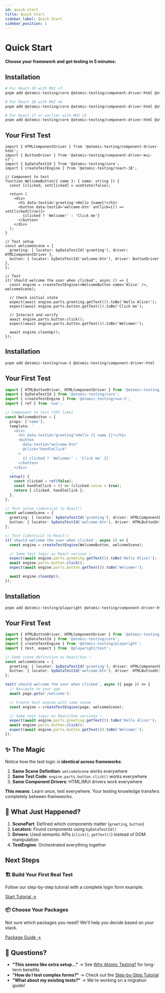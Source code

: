 ```yaml
---
id: quick-start
title: Quick Start
sidebar_label: Quick Start
sidebar_position: 1
---
```



# Quick Start

**Choose your framework and get testing in 5 minutes:**

<Tabs>
<TabItem value="react" label="⚛️ React">

## Installation

```bash
# For React 19 with MUI v7
pnpm add @atomic-testing/core @atomic-testing/component-driver-html @atomic-testing/react-19 @atomic-testing/component-driver-mui-v7

# For React 18 with MUI v6
pnpm add @atomic-testing/core @atomic-testing/component-driver-html @atomic-testing/react-18 @atomic-testing/component-driver-mui-v6

# For React 17 or earlier with MUI v5
pnpm add @atomic-testing/core @atomic-testing/component-driver-html @atomic-testing/react-legacy @atomic-testing/component-driver-mui-v5
```

## Your First Test

```tsx
import { HTMLComponentDriver } from '@atomic-testing/component-driver-html';
import { ButtonDriver } from '@atomic-testing/component-driver-mui-v7';
import { byDataTestId } from '@atomic-testing/core';
import { createTestEngine } from '@atomic-testing/react-18';

// Component to test
function WelcomeButton({ name }: { name: string }) {
  const [clicked, setClicked] = useState(false);

  return (
    <div>
      <h1 data-testid='greeting'>Hello {name}!</h1>
      <button data-testid='welcome-btn' onClick={() => setClicked(true)}>
        {clicked ? 'Welcome!' : 'Click me'}
      </button>
    </div>
  );
}

// Test setup
const welcomeScene = {
  greeting: { locator: byDataTestId('greeting'), driver: HTMLComponentDriver },
  button: { locator: byDataTestId('welcome-btn'), driver: ButtonDriver },
};

// Test
it('should welcome the user when clicked', async () => {
  const engine = createTestEngine(<WelcomeButton name='Alice' />, welcomeScene);

  // Check initial state
  expect(await engine.parts.greeting.getText()).toBe('Hello Alice!');
  expect(await engine.parts.button.getText()).toBe('Click me');

  // Interact and verify
  await engine.parts.button.click();
  expect(await engine.parts.button.getText()).toBe('Welcome!');

  await engine.cleanUp();
});
```

</TabItem>
<TabItem value="vue" label="💚 Vue 3">

## Installation

```bash
pnpm add @atomic-testing/vue-3 @atomic-testing/component-driver-html
```

## Your First Test

```typescript
import { HTMLButtonDriver, HTMLComponentDriver } from '@atomic-testing/component-driver-html';
import { byDataTestId } from '@atomic-testing/core';
import { createTestEngine } from '@atomic-testing/vue-3';
import { ref } from 'vue';

// Component to test (SFC-like)
const WelcomeButton = {
  props: ['name'],
  template: `
    <div>
      <h1 data-testid="greeting">Hello {{ name }}!</h1>
      <button 
        data-testid="welcome-btn" 
        @click="handleClick"
      >
        {{ clicked ? 'Welcome!' : 'Click me' }}
      </button>
    </div>
  `,
  setup() {
    const clicked = ref(false);
    const handleClick = () => (clicked.value = true);
    return { clicked, handleClick };
  },
};

// Test setup (identical to React!)
const welcomeScene = {
  greeting: { locator: byDataTestId('greeting'), driver: HTMLComponentDriver },
  button: { locator: byDataTestId('welcome-btn'), driver: HTMLButtonDriver },
};

// Test (identical to React!)
it('should welcome the user when clicked', async () => {
  const engine = createTestEngine(WelcomeButton, welcomeScene);

  // Same test logic as React version ✨
  expect(await engine.parts.greeting.getText()).toBe('Hello Alice!');
  await engine.parts.button.click();
  expect(await engine.parts.button.getText()).toBe('Welcome!');

  await engine.cleanUp();
});
```

</TabItem>
<TabItem value="playwright" label="🎭 Playwright">

## Installation

```bash
pnpm add @atomic-testing/playwright @atomic-testing/component-driver-html
```

## Your First Test

```typescript
import { HTMLButtonDriver, HTMLComponentDriver } from '@atomic-testing/component-driver-html';
import { byDataTestId } from '@atomic-testing/core';
import { createTestEngine } from '@atomic-testing/playwright';
import { test, expect } from '@playwright/test';

// Same scene definition as React/Vue ✨
const welcomeScene = {
  greeting: { locator: byDataTestId('greeting'), driver: HTMLComponentDriver },
  button: { locator: byDataTestId('welcome-btn'), driver: HTMLButtonDriver },
};

test('should welcome the user when clicked', async ({ page }) => {
  // Navigate to your app
  await page.goto('/welcome');

  // Create test engine with same scene
  const engine = createTestEngine(page, welcomeScene);

  // Same test logic as React/Vue versions ✨
  expect(await engine.parts.greeting.getText()).toBe('Hello Alice!');
  await engine.parts.button.click();
  expect(await engine.parts.button.getText()).toBe('Welcome!');
});
```

</TabItem>
</Tabs>

## ✨ The Magic

Notice how the test logic is **identical across frameworks**:

1. **Same Scene Definition**: `welcomeScene` works everywhere
2. **Same Test Code**: `engine.parts.button.click()` works everywhere
3. **Same Component Drivers**: HTML/MUI drivers work everywhere

**This means**: Learn once, test everywhere. Your testing knowledge transfers completely between frameworks.

## 🎯 What Just Happened?

1. **ScenePart**: Defined which components matter (`greeting`, `button`)
2. **Locators**: Found components using `byDataTestId()`
3. **Drivers**: Used semantic APIs (`click()`, `getText()`) instead of DOM manipulation
4. **TestEngine**: Orchestrated everything together

## Next Steps

<div className='card-container' style={{ display: 'flex', gap: '1rem', marginTop: '2rem' }}>
  <div className='card'>
    <div className='card__header'>
      <h3>🏗️ Build Your First Real Test</h3>
    </div>
    <div className='card__body'>
      <p>Follow our step-by-step tutorial with a complete login form example.</p>
      <a href='./first-test' className='button button--primary'>
        Start Tutorial →
      </a>
    </div>
  </div>

  <div className='card'>
    <div className='card__header'>
      <h3>📦 Choose Your Packages</h3>
    </div>
    <div className='card__body'>
      <p>Not sure which packages you need? We'll help you decide based on your stack.</p>
      <a href='./framework-guide' className='button button--secondary'>
        Package Guide →
      </a>
    </div>
  </div>
</div>

## 🤔 Questions?

- **"This seems like extra setup..."** → See [Why Atomic Testing?](./why-atomic-testing) for long-term benefits
- **"How do I test complex forms?"** → Check out the [Step-by-Step Tutorial](./tutorial)
- **"What about my existing tests?"** → We're working on a migration guide!
